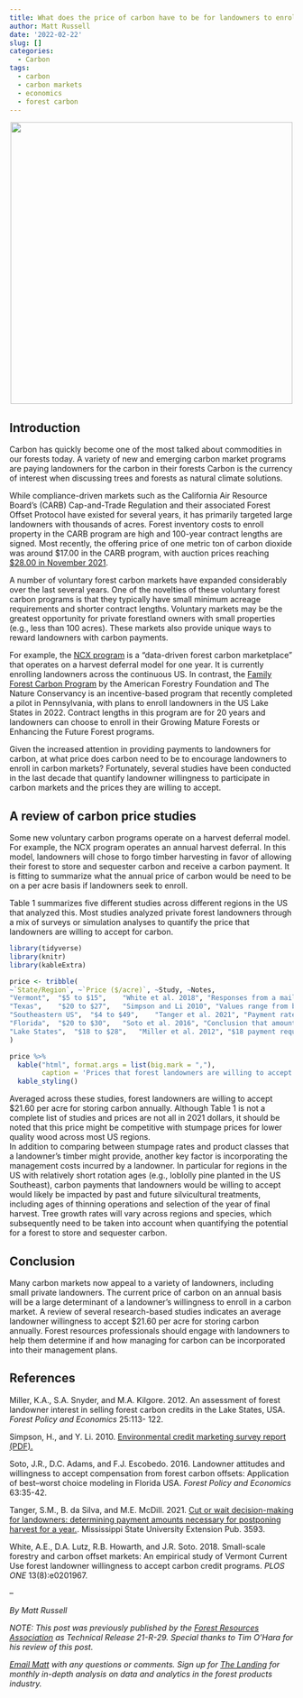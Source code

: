 ```yaml
---
title: What does the price of carbon have to be for landowners to enroll in carbon markets?
author: Matt Russell
date: '2022-02-22'
slug: []
categories:
  - Carbon
tags:
  - carbon
  - carbon markets
  - economics
  - forest carbon
---
```


<center>
![](balsamfirme.jpg){width=500px}
</center>

## Introduction

Carbon has quickly become one of the most talked about commodities in our forests today. A variety of new and emerging carbon market programs are paying landowners for the carbon in their forests Carbon is the currency of interest when discussing trees and forests as natural climate solutions.

While compliance-driven markets such as the California Air Resource Board’s (CARB) Cap-and-Trade Regulation and their associated Forest Offset Protocol have existed for several years, it has primarily targeted large landowners with thousands of acres. Forest inventory costs to enroll property in the CARB program are high and 100-year contract lengths are signed. Most recently, the offering price of one metric ton of carbon dioxide was around \$17.00 in the CARB program, with auction prices reaching [$28.00 in November 2021](https://arbor-analytics.com/post/2021-12-10-price-of-carbon-recently-hit-a-record-high/).

A number of voluntary forest carbon markets have expanded considerably over the last several years. One of the novelties of these voluntary forest carbon programs is that they typically have small minimum acreage requirements and shorter contract lengths. Voluntary markets may be the greatest opportunity for private forestland owners with small properties (e.g., less than 100 acres). These markets also provide unique ways to reward landowners with carbon payments.

For example, the [NCX program](https://ncx.com/) is a “data-driven forest carbon marketplace” that operates on a harvest deferral model for one year. It is currently enrolling landowners across the continuous US. In contrast, the [Family Forest Carbon Program](https://www.forestfoundation.org/what-we-do/increase-carbon-storage/family-forest-carbon-program/) by the American Forestry Foundation and The Nature Conservancy is an incentive-based program that recently completed a pilot in Pennsylvania, with plans to enroll landowners in the US Lake States in 2022. Contract lengths in this program are for 20 years and landowners can choose to enroll in their Growing Mature Forests or Enhancing the Future Forest programs.

Given the increased attention in providing payments to landowners for carbon, at what price does carbon need to be to encourage landowners to enroll in carbon markets? Fortunately, several studies have been conducted in the last decade that quantify landowner willingness to participate in carbon markets and the prices they are willing to accept.

## A review of carbon price studies

Some new voluntary carbon programs operate on a harvest deferral model. For example, the NCX program operates an annual harvest deferral. In this model, landowners will chose to forgo timber harvesting in favor of allowing their forest to store and sequester carbon and receive a carbon payment. It is fitting to summarize what the annual price of carbon would be need to be on a per acre basis if landowners seek to enroll.

Table 1 summarizes five different studies across different regions in the US that analyzed this. Most studies analyzed private forest landowners through a mix of surveys or simulation analyses to quantify the price that landowners are willing to accept for carbon.

```r
library(tidyverse)
library(knitr)
library(kableExtra)
```

```r
price <- tribble(
~`State/Region`, ~`Price ($/acre)`,	~Study,	~Notes,
"Vermont",	"$5 to $15",	"White et al. 2018", "Responses from a mail survey to landowners in the state’s Current Use Program.",
"Texas",	"$20 to $27",	"Simpson and Li 2010", "Values range from being willing to accept a five-year contract versus a conservation easement.",
"Southeastern US",	"$4 to $49",	"Tanger et al. 2021", "Payment rates vary depending on four treatments including different ages at thinning and final harvest.",
"Florida",	"$20 to $30",	"Soto et al. 2016", "Conclusion that amount would have significantly stronger impacts on enrollment than $5 or $10.",
"Lake States",	"$18 to $28",	"Miller et al. 2012", "$18 payment required to generate 50% participation rate. $28 payment for survey respondents that expressed a high certainty in their response to a valuation question."
)

price %>% 
  kable("html", format.args = list(big.mark = ","),
        caption = 'Prices that forest landowners are willing to accept on a per acre basis for storing carbon annually.') %>%
  kable_styling()
```

Averaged across these studies, forest landowners are willing to accept $21.60 per acre for storing carbon annually. Although Table 1 is not a complete list of studies and prices are not all in 2021 dollars, it should be noted that this price might be competitive with stumpage prices for lower quality wood across most US regions.  
In addition to comparing between stumpage rates and product classes that a landowner’s timber might provide, another key factor is incorporating the management costs incurred by a landowner. In particular for regions in the US with relatively short rotation ages (e.g., loblolly pine planted in the US Southeast), carbon payments that landowners would be willing to accept would likely be impacted by past and future silvicultural treatments, including ages of thinning operations and selection of the year of final harvest. Tree growth rates will vary across regions and species, which subsequently need to be taken into account when quantifying the potential for a forest to store and sequester carbon.

## Conclusion

Many carbon markets now appeal to a variety of landowners, including small private landowners. The current price of carbon on an annual basis will be a large determinant of a landowner’s willingness to enroll in a carbon market. A review of several research-based studies indicates an average landowner willingness to accept $21.60 per acre for storing carbon annually. Forest resources professionals should engage with landowners to help them determine if and how managing for carbon can be incorporated into their management plans. 

## References

Miller, K.A., S.A. Snyder, and M.A. Kilgore. 2012. An assessment of forest landowner interest in 	selling forest carbon credits in the Lake States, USA. *Forest Policy and Economics* 25:113-	122.

Simpson, H., and Y. Li. 2010. [Environmental credit marketing survey report (PDF).](https://tfsweb.tamu.edu/uploadedFiles/TFSMain/Data_and_Analysis/Contact_Us(3)/ECMSurveyReport.pdf)    	 

Soto, J.R., D.C. Adams, and F.J. Escobedo. 2016. Landowner attitudes and willingness to accept compensation from forest carbon offsets: Application of best–worst choice modeling in 	Florida USA. *Forest Policy and Economics* 63:35-42.

Tanger, S.M., B. da Silva, and M.E. McDill. 2021. [Cut or wait decision-making for landowners: determining payment amounts necessary for postponing harvest for a year.](http://extension.msstate.edu/publications/cut-or-wait-decision-making-for-landowners). Mississippi State University Extension Pub. 3593.

White, A.E., D.A. Lutz, R.B. Howarth, and J.R. Soto. 2018. Small-scale forestry and carbon offset markets: An empirical study of Vermont Current Use forest landowner willingness to accept carbon credit programs. *PLOS ONE* 13(8):e0201967.

--

*By Matt Russell*

*NOTE: This post was previously published by the [Forest Resources Association](https://forestresources.org/) as Technical Release 21-R-29. Special thanks to Tim O’Hara for his review of this post.*

*[Email Matt](mailto:matt@arbor-analytics.com) with any questions or comments. Sign up for [The Landing](https://mailchi.mp/d96897dc0f46/arbor-analytics) for monthly in-depth analysis on data and analytics in the forest products industry.*
